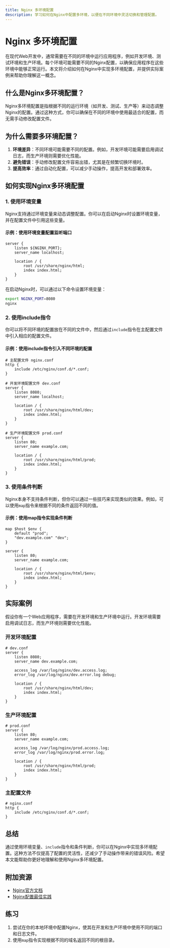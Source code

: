 ```yaml
---
title: Nginx 多环境配置
description: 学习如何在Nginx中配置多环境，以便在不同环境中灵活切换和管理配置。
---
```


# Nginx 多环境配置

在现代Web开发中，通常需要在不同的环境中运行应用程序，例如开发环境、测试环境和生产环境。每个环境可能需要不同的Nginx配置，以确保应用程序在这些环境中能够正常运行。本文将介绍如何在Nginx中实现多环境配置，并提供实际案例来帮助你理解这一概念。

## 什么是Nginx多环境配置？

Nginx多环境配置是指根据不同的运行环境（如开发、测试、生产等）来动态调整Nginx的配置。通过这种方式，你可以确保在不同的环境中使用最适合的配置，而无需手动修改配置文件。

## 为什么需要多环境配置？

1. **环境差异**：不同环境可能需要不同的配置。例如，开发环境可能需要启用调试日志，而生产环境则需要优化性能。
2. **避免错误**：手动修改配置文件容易出错，尤其是在频繁切换环境时。
3. **提高效率**：通过自动化配置，可以减少手动操作，提高开发和部署效率。

## 如何实现Nginx多环境配置

### 1. 使用环境变量

Nginx支持通过环境变量来动态调整配置。你可以在启动Nginx时设置环境变量，并在配置文件中引用这些变量。

#### 示例：使用环境变量配置监听端口

```nginx
server {
    listen ${NGINX_PORT};
    server_name localhost;

    location / {
        root /usr/share/nginx/html;
        index index.html;
    }
}
```

在启动Nginx时，可以通过以下命令设置环境变量：

```bash
export NGINX_PORT=8080
nginx
```

### 2. 使用include指令

你可以将不同环境的配置放在不同的文件中，然后通过`include`指令在主配置文件中引入相应的配置文件。

#### 示例：使用include指令引入不同环境的配置

```nginx
# 主配置文件 nginx.conf
http {
    include /etc/nginx/conf.d/*.conf;
}
```

```nginx
# 开发环境配置文件 dev.conf
server {
    listen 8080;
    server_name localhost;

    location / {
        root /usr/share/nginx/html/dev;
        index index.html;
    }
}
```

```nginx
# 生产环境配置文件 prod.conf
server {
    listen 80;
    server_name example.com;

    location / {
        root /usr/share/nginx/html/prod;
        index index.html;
    }
}
```

### 3. 使用条件判断

Nginx本身不支持条件判断，但你可以通过一些技巧来实现类似的效果。例如，可以使用`map`指令来根据不同的条件返回不同的值。

#### 示例：使用map指令实现条件判断

```nginx
map $host $env {
    default "prod";
    "dev.example.com" "dev";
}

server {
    listen 80;
    server_name example.com;

    location / {
        root /usr/share/nginx/html/$env;
        index index.html;
    }
}
```

## 实际案例

假设你有一个Web应用程序，需要在开发环境和生产环境中运行。开发环境需要启用调试日志，而生产环境则需要优化性能。

### 开发环境配置

```nginx
# dev.conf
server {
    listen 8080;
    server_name dev.example.com;

    access_log /var/log/nginx/dev.access.log;
    error_log /var/log/nginx/dev.error.log debug;

    location / {
        root /usr/share/nginx/html/dev;
        index index.html;
    }
}
```

### 生产环境配置

```nginx
# prod.conf
server {
    listen 80;
    server_name example.com;

    access_log /var/log/nginx/prod.access.log;
    error_log /var/log/nginx/prod.error.log;

    location / {
        root /usr/share/nginx/html/prod;
        index index.html;
    }
}
```

### 主配置文件

```nginx
# nginx.conf
http {
    include /etc/nginx/conf.d/*.conf;
}
```

## 总结

通过使用环境变量、`include`指令和条件判断，你可以在Nginx中实现多环境配置。这种方法不仅提高了配置的灵活性，还减少了手动操作带来的错误风险。希望本文能帮助你更好地理解和使用Nginx多环境配置。

## 附加资源

- [Nginx官方文档](https://nginx.org/en/docs/)
- [Nginx配置最佳实践](https://www.nginx.com/resources/wiki/start/topics/examples/full/)

## 练习

1. 尝试在你的本地环境中配置Nginx，使其在开发和生产环境中使用不同的端口和日志文件。
2. 使用`map`指令实现根据不同的域名返回不同的根目录。
